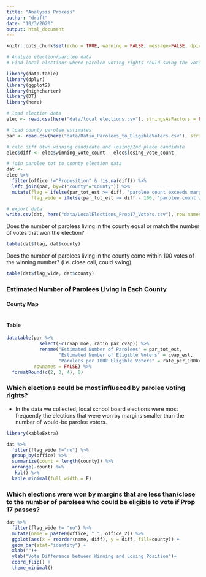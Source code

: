 ```yaml
---
title: "Analysis Process"
author: "draft"
date: "10/3/2020"
output: html_document
---
```


```r
knitr::opts_chunk$set(echo = TRUE, warning = FALSE, message=FALSE, dpi=300)

```

```r
# Analyze election/parolee data 
# Find local elections where parolee voting rights could swing the vote

library(data.table)
library(dplyr)
library(ggplot2)
library(highcharter)
library(DT)
library(here)

# load election data
elec <- read.csv(here("data/local elections.csv"), stringsAsFactors = FALSE)

# load county parolee estimates
par <- read.csv(here("data/Ratio_Parolees_to_EligibleVoters.csv"), stringsAsFactors = FALSE)
```
  
```r

# calc diff btwn winning candidate and losing/2nd place candidate
elec$diff <- elec$winning_vote_count - elec$losing_vote_count

# join parolee tot to county election data
dat <- 
elec %>% 
  filter(office !="Proposition" & !is.na(diff)) %>% 
  left_join(par, by=c("county"="County")) %>% 
  mutate(flag = ifelse(par_tot_est >= diff, "parolee count exceeds margin", "no"),
         flag_wide = ifelse(par_tot_est >= diff - 100, "parolee count within 100", "no"))

# export data
write.csv(dat, here("data/LocalElections_Prop17_Voters.csv"), row.names = FALSE)

```
  
Does the number of parolees living in the county equal or match the number of votes that won the election?
```r
table(dat$flag, dat$county)
```


Does the number of parolees living in the county come within 100 votes of the winning number? (i.e. close call, could swing)
```r
table(dat$flag_wide, dat$county)
```

### Estimated Number of Parolees Living in Each County  
  
#### County Map
    
```r

```
  
    
#### Table   
  
```r

datatable(par %>% 
            select(-c(cvap_moe, ratio_par_cvap)) %>% 
            rename("Estimated Number of Parolees" = par_tot_est,
                   "Estimated Number of Eligible Voters" = cvap_est,
                   "Parolees per 100k Eligible Voters" = rate_per_100kcvap),
          rownames = FALSE) %>% 
  formatRound(c(2, 3, 4), 0) 


```
   

### Which elections could be most influeced by parolee voting rights?  
  
* In the data we collected, local school board elections were most frequently the elections that were won by margins smaller than the number of would-be parolee voters.  
  
```r
library(kableExtra)

dat %>% 
  filter(flag_wide !="no") %>% 
  group_by(office) %>% 
  summarize(count = length(county)) %>% 
  arrange(-count) %>% 
   kbl() %>%
  kable_minimal(full_width = F)


```
  
### Which elections were won by margins that are less than/close to the number of parolees who could be eligible to vote if Prop 17 passes?  
  
```r

dat %>% 
  filter(flag_wide != "no") %>% 
  mutate(name = paste0(office, " ", office_2)) %>% 
  ggplot(aes(x = reorder(name, diff), y = diff, fill=county)) +
  geom_bar(stat="identity") +
  xlab("")+
  ylab("Vote Difference between Winning and Losing Position")+
  coord_flip() +
  theme_minimal()

```
  